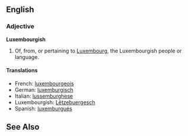 ==English==
{{wikipedia}}
===Adjective===
'''Luxembourgish'''

#Of, from, or pertaining to [[Luxembourg]], the Luxembourgish people or language.

====Translations====
*French: [[luxembourgeois]]
*German: [[luxemburgisch]]
*Italian: [[lussemburghese]]
*Luxembourgish: [[Lëtzebuergesch]]
*Spanish: [[luxemburgués]]
==See Also==
{{interwiktionary|code=lb}}